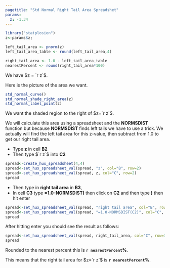 ```yaml
---
pagetitle: "Std Normal Right Tail Area Spreadshet"
params:
  z: -1.34 
---
```


```r
library("statplosion")
z<-params$z; 
```
```r
left_tail_area <- pnorm(z)
left_tail_area_table <- round(left_tail_area,4)

right_tail_area <- 1.0 - left_tail_area_table
nearestPercent <- round(right_tail_area*100)
```
We have $z = `r z`$. 

Here is the picture of the area we want.  

```r
std_normal_curve()
std_normal_shade_right_area(z)
std_normal_label_point(z)
```

We want the shaded region to the right of $z=`r z`$. 

We will calculate this area using a spreadsheet and the **NORMSDIST** function but because **NORMSDIST** finds left tails we have to use a trick. We actually will find the left tail area for this z-value, then subtract from 1.0 to get our right tail area. 

- Type **z** in cell **B2** 
- Then type $`r z`$ into **C2**

```r
spread<-create_hux_spreadsheet(4,4)
spread<-set_hux_spreadsheet_val(spread, "z", col="B", row=2) 
spread<-set_hux_spreadsheet_val(spread, z, col="C", row=2) 
spread
```
    
- Then type in **right tail area** in **B3**, 
- In cell **C3** type **=1.0-NORMSDIST(** then click on **C2** and then type **)** then hit enter
    
```r
spread<-set_hux_spreadsheet_val(spread, "right tail area", col="B", row=3) 
spread<-set_hux_spreadsheet_val(spread, "=1.0-NORMSDIST(C2)", col="C", row=3) 
spread
```
After hitting enter you should see the result as follows:

```r
spread<-set_hux_spreadsheet_val(spread, right_tail_area, col="C", row=3) 
spread
```

Rounded to the nearest percent this is **`r nearestPercent`%**.

This means that the right tail area for $z=`r z`$ is **`r nearestPercent`%**.
